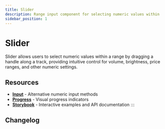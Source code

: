 ```yaml
---
title: Slider
description: Range input component for selecting numeric values within a specified range using a draggable handle
sidebar_position: 1
---
```



# Slider

Slider allows users to select numeric values within a range by dragging a handle along a track, providing intuitive control for volume, brightness, price ranges, and other numeric settings.

<TocLinks />

## Resources

- **[Input](/docs/components/input)** - Alternative numeric input methods
- **[Progress](/docs/components/progress)** - Visual progress indicators
- **[Storybook](https://elevate-core-ui.inform-cloud.io/?path=/docs/components-slider)** - Interactive examples and API documentation
:::

## Changelog

<ComponentChangelog component="elvt-slider" />